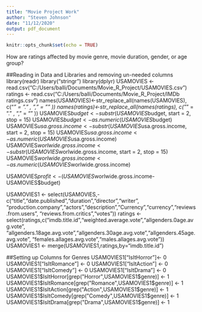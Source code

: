 ```yaml
---
title: "Movie Project Work"
author: "Steven Johnson"
date: "11/12/2020"
output: pdf_document
---
```


```r
knitr::opts_chunk$set(echo = TRUE)
```
How are ratings affected by movie genre, movie duration, gender, or age group?


##Reading in Data and Libraries and removing un-needed columns
library(readr)
library("stringr")
library(dplyr)
USAMOVIES <- read.csv("C:/Users/balli/Documents/Movie_R_Project/USAMOVIES.csv")
ratings <- read.csv("C:/Users/balli/Documents/Movie_R_Project/IMDb ratings.csv")
names(USAMOVIES)<-str_replace_all(names(USAMOVIES), c("_" = "." , "," = "" ))
names(ratings)<-str_replace_all(names(ratings), c("_" = "." , "," = "" ))
USAMOVIES$budget <- substr(USAMOVIES$budget, start = 2, stop = 15)
USAMOVIES$budget <- as.numeric(USAMOVIES$budget)
USAMOVIES$usa.gross.income <- substr(USAMOVIES$usa.gross.income, start = 2, stop = 15)
USAMOVIES$usa.gross.income <- as.numeric(USAMOVIES$usa.gross.income)
USAMOVIES$worlwide.gross.income <- substr(USAMOVIES$worlwide.gross.income, start = 2, stop = 15)
USAMOVIES$worlwide.gross.income <- as.numeric(USAMOVIES$worlwide.gross.income)

USAMOVIES$profit <-(USAMOVIES$worlwide.gross.income- USAMOVIES$budget)

USAMOVIES1 <- select(USAMOVIES,-c("title","date.published","duration","director","writer",
"production.company","actors","description","Currency","currency","reviews.from.users",
"reviews.from.critics","votes"))
ratings <- select(ratings,c("imdb.title.id","weighted.average.vote","allgenders.0age.avg.vote",
"allgenders.18age.avg.vote","allgenders.30age.avg.vote","allgenders.45age.avg.vote",
"females.allages.avg.vote","males.allages.avg.vote"))
USAMOVIES1 <- merge(USAMOVIES1,ratings,by="imdb.title.id")


##Setting up Columns for Genres
USAMOVIES1["IsItHorror"]<- 0
USAMOVIES1["IsItRomance"] <- 0
USAMOVIES1["IsItAction"] <- 0
USAMOVIES1["IsItComedy"] <- 0
USAMOVIES1["IsItDrama"] <- 0
USAMOVIES1$IsItHorror[grep("Horror",USAMOVIES1$genre)] <- 1
USAMOVIES1$IsItRomance[grep("Romance",USAMOVIES1$genre)] <- 1
USAMOVIES1$IsItAction[grep("Action",USAMOVIES1$genre)] <- 1
USAMOVIES1$IsItComedy[grep("Comedy",USAMOVIES1$genre)] <- 1
USAMOVIES1$IsItDrama[grep("Drama",USAMOVIES1$genre)] <- 1




